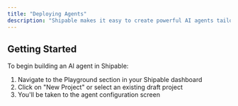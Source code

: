 ```yaml
---
title: "Deploying Agents"
description: "Shipable makes it easy to create powerful AI agents tailored to your specific needs. This guide will walk you through the process of configuring your first AI agent from scratch."
---
```


## Getting Started

To begin building an AI agent in Shipable:

1. Navigate to the Playground section in your Shipable dashboard
2. Click on "New Project" or select an existing draft project
3. You'll be taken to the agent configuration screen